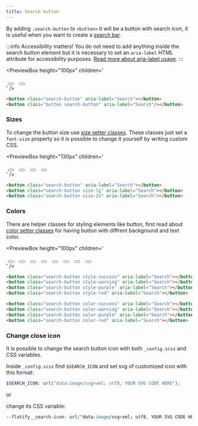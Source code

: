 ```yaml
---
title: Search button
---
```



By adding `.search-button` to `<button>` it will be a button with search icon, it is useful when you want to create a [search bar](/docs/components/search-bar).

:::info Accessibility matters!
You do not need to add anything inside the search button element but it is necessary to set an `aria-label` HTML attribute for accessibility purposes. [Read more about aria-label usage](https://developer.mozilla.org/en-US/docs/Web/Accessibility/ARIA/ARIA_Techniques/Using_the_aria-label_attribute).
:::

<PreviewBox
	height="100px"
	children='
<!DOCTYPE html>
<html lang="en">
	<head>
		<meta charset="UTF-8" />
		<meta http-equiv="X-UA-Compatible" content="IE=edge" />
		<meta name="viewport" content="width=device-width, initial-scale=1.0" />
		<link rel="stylesheet" href="https://raw.githack.com/amir2mi/FlatifyCSS/master/dist/css/flatify-min.css" />
		<title>Search button</title>
		<style>
			.search-button{
				margin: 0 5px !important;
			}
		</style>
	</head>
	<body>
        <div class="flex-center">
			<button class="search-button" aria-label="Search"/></button>
			<button class="button search-button" aria-label="Search"/></button>
		</div>
	</body>
</html>
'
/>

```html title="index.html"
<button class="search-button" aria-label="Search"></button>
<button class="button search-button" aria-label="Search"/></button>
```

### Sizes

To change the button size use [size setter classes](/docs/helpers/size-setters).
These classes just set a `font-size` property so it is possible to change it yourself by writing custom CSS.

<PreviewBox
	height="130px"
	children='
<!DOCTYPE html>
<html lang="en">
	<head>
		<meta charset="UTF-8" />
		<meta http-equiv="X-UA-Compatible" content="IE=edge" />
		<meta name="viewport" content="width=device-width, initial-scale=1.0" />
		<link rel="stylesheet" href="https://raw.githack.com/amir2mi/FlatifyCSS/master/dist/css/flatify-min.css" />
		<title>Search button</title>
		<style>
			.search-button{
				margin: 0 5px !important;
			}
		</style>
	</head>
	<body>
        <div class="flex-center">
			<button class="search-button size-xs" aria-label="Search"></button>
			<button class="search-button size-lg" aria-label="Search"></button>
			<button class="search-button size-2x" aria-label="Search"></button>
			<button class="search-button size-3x" aria-label="Search"></button>
		</div>
	</body>
</html>
'
/>

```html title="index.html"
<button class="search-button" aria-label="Search"></button>
<button class="search-button size-lg" aria-label="Search"></button>
<button class="search-button size-2x" aria-label="Search"></button>
```

### Colors

There are helper classes for styling elements like button, first read about [color setter classes](/docs/helpers/color-setters) for having button with diffrent background and text color.

<PreviewBox
	height="100px"
	children='
<!DOCTYPE html>
<html lang="en">
	<head>
		<meta charset="UTF-8" />
		<meta http-equiv="X-UA-Compatible" content="IE=edge" />
		<meta name="viewport" content="width=device-width, initial-scale=1.0" />
		<link rel="stylesheet" href="https://raw.githack.com/amir2mi/FlatifyCSS/master/dist/css/flatify-min.css" />
		<title>Search button</title>
		<style>
			.search-button{
				margin: 0 5px !important;
			}
		</style>
	</head>
	<body>
        <div class="flex-center" style="flex-wrap: wrap">
			<button class="search-button style-success" aria-label="Search"></button>
			<button class="search-button style-warning" aria-label="Search"></button>
			<button class="search-button style-purple" aria-label="Search"></button>
			<button class="search-button style-red" aria-label="Search"/></button>
			<button class="search-button color-success" aria-label="Search"></button>
			<button class="search-button color-warning" aria-label="Search"></button>
			<button class="search-button color-purple" aria-label="Search"></button>
			<button class="search-button color-red" aria-label="Search"></button>
		</div>
	</body>
</html>
'
/>

```html title="index.html"
<button class="search-button style-success" aria-label="Search"></button>
<button class="search-button style-warning" aria-label="Search"></button>
<button class="search-button style-purple" aria-label="Search"></button>
<button class="search-button style-red" aria-label="Search"></button>

<button class="search-button color-success" aria-label="Search"></button>
<button class="search-button color-warning" aria-label="Search"></button>
<button class="search-button color-purple" aria-label="Search"></button>
<button class="search-button color-red" aria-label="Search"></button>
```

### Change close icon

It is possible to change the search button icon with both `_config.scss` and CSS variables.

Inside `_config.scss` find `$SEARCH_ICON` and set svg of customized icon with this format:

```scss title="_config.scss"
$SEARCH_ICON: url("data:image/svg+xml; utf8, YOUR SVG CODE HERE");
```

or

change its CSS variable:

```css title="style.css"
--flatify__search-icon: url("data:image/svg+xml; utf8, YOUR SVG CODE HERE");
```
